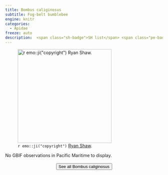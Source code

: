 ```yaml
---
title: Bombus caliginosus
subtitle: Fog-belt bumblebee
engine: knitr
categories:
  - Apidae
freeze: auto
description:  <span class="sh-badge">SH list</span> <span class="pe-badge">PM Evidence</span>
---
```

![`r emo::ji("copyright")` [Ryan Shaw ](https://inaturalist.ca/photos/314170135/).](https://inaturalist-open-data.s3.amazonaws.com/photos/314170135/large.jpg){height=300}



No GBIF observations in Pacific Maritime to display.
<br><br>
<center>


<a href="https://inaturalist.ca/observations?place_id=any&quality_grade=research&subview=map&taxon_id=344228"><button type="button" class="btn btn-secondary">See all Bombus caliginosus <i class="fa-solid fa-arrow-up-right-from-square"></i> </button></a>
</center>
